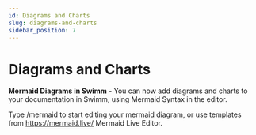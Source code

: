 ```yaml
---
id: Diagrams and Charts
slug: diagrams-and-charts
sidebar_position: 7
---
```


# Diagrams and Charts

**Mermaid Diagrams in Swimm** - You can now add diagrams and charts to your documentation in Swimm, using Mermaid Syntax in the editor. 

Type /mermaid to start editing your mermaid diagram, or use templates from https://mermaid.live/ Mermaid Live Editor. 
